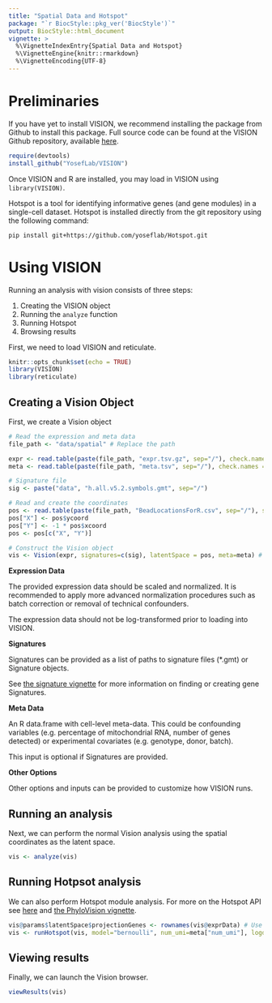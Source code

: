 ```yaml
---
title: "Spatial Data and Hotspot"
package: "`r BiocStyle::pkg_ver('BiocStyle')`"
output: BiocStyle::html_document
vignette: >
  %\VignetteIndexEntry{Spatial Data and Hotspot}
  %\VignetteEngine{knitr::rmarkdown}
  %\VignetteEncoding{UTF-8}
---
```

# Preliminaries

If you have yet to install VISION, we recommend installing the package from Github to install this package. Full source code can be found at the VISION Github repository, available [here](http://www.github.com/YosefLab/VISION).

```r
require(devtools)
install_github("YosefLab/VISION")
```

Once VISION and R are installed, you may load in VISION using `library(VISION)`.

Hotspot is a tool for identifying informative genes (and gene modules) in a single-cell dataset. Hotspot is installed directly from the git repository using the following command:

```
pip install git+https://github.com/yoseflab/Hotspot.git
```

# Using VISION

Running an analysis with vision consists of three steps:

1. Creating the VISION object
2. Running the `analyze` function
3. Running Hotspot
3. Browsing results

First, we need to load VISION and reticulate.
```r
knitr::opts_chunk$set(echo = TRUE)
library(VISION)
library(reticulate)
```

## Creating a Vision Object

First, we create a Vision object
```r
# Read the expression and meta data
file_path <- "data/spatial" # Replace the path

expr <- read.table(paste(file_path, "expr.tsv.gz", sep="/"), check.names = FALSE, sep = "\t")
meta <- read.table(paste(file_path, "meta.tsv", sep="/"), check.names = FALSE, sep = "\t", row.names = 1, header=TRUE)

# Signature file
sig <- paste("data", "h.all.v5.2.symbols.gmt", sep="/")

# Read and create the coordinates
pos <- read.table(paste(file_path, "BeadLocationsForR.csv", sep="/"), sep=",", check.names = FALSE, row.names=1, header=TRUE)
pos["X"] <- pos$ycoord
pos["Y"] <- -1 * pos$xcoord
pos <- pos[c("X", "Y")]

# Construct the Vision object
vis <- Vision(expr, signatures=c(sig), latentSpace = pos, meta=meta) # TODO add relevant signatures
```
**Expression Data**

The provided expression data should be scaled and normalized. It is recommended to apply more advanced normalization procedures such as batch correction or removal of technical confounders.

The expression data should not be log-transformed prior to loading into VISION.

**Signatures**

Signatures can be provided as a list of paths to signature files (\*.gmt) or Signature objects.

See [the signature vignette](Signatures.html) for more information on finding or creating gene Signatures.

**Meta Data**

An R data.frame with cell-level meta-data.  This could be confounding variables (e.g. percentage of mitochondrial RNA, number of genes detected) or experimental covariates (e.g. genotype, donor, batch).

This input is optional if Signatures are provided.

**Other Options**

Other options and inputs can be provided to customize how VISION runs.

## Running an analysis

Next, we can perform the normal Vision analysis using the spatial coordinates as the latent space.

``` r
vis <- analyze(vis)
```

## Running Hotpsot analysis

We can also perform Hotspot module analysis. For more on the Hotspot API see [here](https://yoseflab.github.io/Hotspot/index.html) and [the PhyloVision vignette](phyloVision.html).
```r
vis@params$latentSpace$projectionGenes <- rownames(vis@exprData) # Use all genes.
vis <- runHotspot(vis, model="bernoulli", num_umi=meta["num_umi"], logdata=FALSE)
```


## Viewing results
Finally, we can launch the Vision browser.
```r
viewResults(vis)
```
